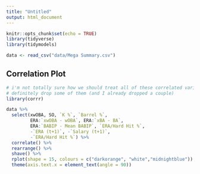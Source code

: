 ```yaml
---
title: "Untitled"
output: html_document
---
```


```r
knitr::opts_chunk$set(echo = TRUE)
library(tidyverse)
library(tidymodels)

data <- read_csv("data/Mega Summary.csv")
```

## Correlation Plot

```r
# i'm not totally sure how we should treat all of these correlated variables, we can
# definitely drop some of them (and I already dropped a couple)
library(corrr)

data %>%
  select(xwOBA, SO, `K %`, `Barrel %`,
         ERA:`xwOBA - wOBA`, ERA:`xBA - BA`,
         ERA:`BABIP - Mean BABIP`, `ERA/Hard Hit %`,
         -`ERA (t+1)`, -`Salary (t+1)`,
         -`ERA/Hard Hit %`) %>%
  correlate() %>%
  rearrange() %>%
  shave() %>%
  rplot(shape = 15, colours = c("darkorange", "white","midnightblue")) +
  theme(axis.text.x = element_text(angle = 90))

```



